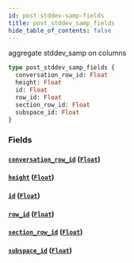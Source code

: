 ```yaml
---
id: post-stddev-samp-fields
title: post_stddev_samp_fields
hide_table_of_contents: false
---
```


aggregate stddev_samp on columns

```graphql
type post_stddev_samp_fields {
  conversation_row_id: Float
  height: Float
  id: Float
  row_id: Float
  section_row_id: Float
  subspace_id: Float
}
```

### Fields

#### [`conversation_row_id`](#) ([`Float`](../scalars/float))

#### [`height`](#) ([`Float`](../scalars/float))

#### [`id`](#) ([`Float`](../scalars/float))

#### [`row_id`](#) ([`Float`](../scalars/float))

#### [`section_row_id`](#) ([`Float`](../scalars/float))

#### [`subspace_id`](#) ([`Float`](../scalars/float))
